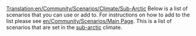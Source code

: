 [[Translation:en/Community/Scenarios/Climate/Sub-Arctic]]
Below is a list of scenarios that you can use or add to. For instructions on how to add to the list please see [[en/Community/Scenarios/Main Page]]. This is a list of scenarios that are set in the [[en/Manual/Climates|sub-arctic]] climate.